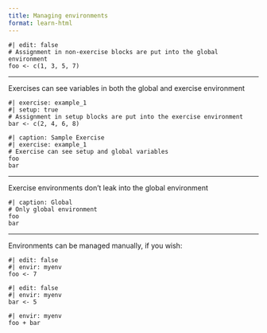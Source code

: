 ```yaml
---
title: Managing environments
format: learn-html
---
```


```webr
#| edit: false
# Assignment in non-exercise blocks are put into the global environment
foo <- c(1, 3, 5, 7)
```

----

Exercises can see variables in both the global and exercise environment

```webr
#| exercise: example_1
#| setup: true
# Assignment in setup blocks are put into the exercise environment
bar <- c(2, 4, 6, 8)
```

```webr
#| caption: Sample Exercise
#| exercise: example_1
# Exercise can see setup and global variables
foo
bar
```

---

Exercise environments don't leak into the global environment

```webr
#| caption: Global
# Only global environment
foo
bar
```

----

Environments can be managed manually, if you wish:

```webr
#| edit: false
#| envir: myenv
foo <- 7
```

```webr
#| edit: false
#| envir: myenv
bar <- 5
```

```webr
#| envir: myenv
foo + bar
```
